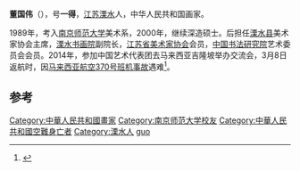'''董国伟'''（{{bd|1966年|10月26日|2014年|3月8日|catIdx=Dong}}），号'''一得'''，[[江苏|江苏]][[溧水|溧水]]人，中华人民共和国画家。

1989年，考入[[南京师范大学|南京师范大学]]美术系，2000年，继续深造硕士。后担任[[溧水县|溧水县]]美术家协会主席，[[溧水书画院|溧水书画院]]副院长，[[江苏省美术家协会|江苏省美术家协会]]会员，[[中国书法研究院|中国书法研究院]]艺术委员会会员。2014年，参加中国艺术代表团去马来西亚吉隆坡举办交流会，3月8日返航时，因[[马来西亚航空370号班机事故|马来西亚航空370号班机事故]]遇难<ref>{{cite news|title=马航失联艺术家之董国伟|url=http://art.people.com.cn/n/2014/0310/c382572-24591691.html|accessdate=2014-03-11|newspaper=人民网|archive-date=2016-03-04|archive-url=https://web.archive.org/web/20160304201034/http://art.people.com.cn/n/2014/0310/c382572-24591691.html|dead-url=no}}</ref>。

==参考==
{{reflist}}

{{DEFAULTSORT:dong guowei}}
[[Category:中華人民共和國畫家|Category:中華人民共和國畫家]]
[[Category:南京师范大学校友|Category:南京师范大学校友]]
[[Category:中華人民共和國空難身亡者|Category:中華人民共和國空難身亡者]]
[[Category:溧水人|Category:溧水人]]
[[Category:董姓|guo]]
{{china-bio-stub}}